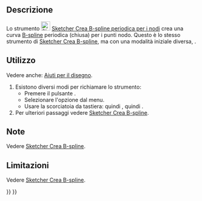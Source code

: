 <languages/>

{{Docnav/it
|[[Sketcher_CreateBSplineByInterpolation/it|B-spline per i nodi]]
|[[Sketcher_ToggleConstruction/it|Geometria di costruzione]]
|[[Sketcher_Workbench/it|Sketcher]]
|IconL=Sketcher_CreateBSplineByInterpolation.svg
|IconR=Sketcher_ToggleConstruction.svg
|IconC=Workbench_Sketcher.svg
}}

{{GuiCommand/it
|Name=Sketcher CreatePeriodicBSplineByInterpolation
|Name/it=Sketcher Crea B-spline periodica per i nodi
|MenuLocation=Schizzo → Geomertie Sketcher → Crea B-spline periodica per i nodi
|Workbenches=[[Sketcher_Workbench/it|Sketcher]]
|Shortcut={{KEY|G}} {{KEY|B}} {{KEY|O}}
|Version=0.21
|SeeAlso=[[Sketcher_CreateBSpline/it|Sketcher Crea B-spline]]
}}

<span id="Description"></span>
==Descrizione==

Lo strumento [[Image:Sketcher_CreatePeriodicBSplineByInterpolation.svg|24px]] [[Sketcher_CreatePeriodicBSplineByInterpolation/it|Sketcher Crea B-spline periodica per i nodi]] crea una curva [[B-Splines/it|B-spline]] periodica (chiusa) per i punti nodo. Questo è lo stesso strumento di [[Sketcher_CreateBSpline/it|Sketcher Crea B-spline]], ma con una modalità iniziale diversa, {{Version/it|1.0}}.

<span id="Usage"></span>
==Utilizzo==

Vedere anche: [[Sketcher_Workbench/it#Drawing_aids|Aiuti per il disegno]].

# Esistono diversi modi per richiamare lo strumento:
#* Premere il pulsante {{Button|[[Image:Sketcher_CreatePeriodicBSplineByInterpolation.svg|16px]] [[Sketcher_CreatePeriodicBSplineByInterpolation/it|B-spline periodica dai nodi]]}}.
#* Selezionare l'opzione {{MenuCommand|Schizzo → Geometrie Sketcher → [[Image:Sketcher_CreatePeriodicBSplineByInterpolation.svg|16px]] Crea B-spline periodica con i nodi}} dal menu.
#* Usare la scorciatoia da tastiera: {{KEY|G}} quindi {{KEY|B}}, quindi {{KEY|O}}.
# Per ulteriori passaggi vedere [[Sketcher_CreateBSpline/it#Usage|Sketcher Crea B-spline]].

<span id="Notes"></span>
==Note==

Vedere [[Sketcher_CreateBSpline/it#Note|Sketcher Crea B-spline]].

<span id="Limitations"></span>
==Limitazioni== 

Vedere [[Sketcher_CreateBSpline/it#Limitations|Sketcher Crea B-spline]].


{{Docnav/it
|[[Sketcher_CreateBSplineByInterpolation/it|B-spline per i nodi]]
|[[Sketcher_ToggleConstruction/it|Geometria di costruzione]]
|[[Sketcher_Workbench/it|Sketcher]]
|IconL=Sketcher_CreateBSplineByInterpolation.svg
|IconR=Sketcher_ToggleConstruction.svg
|IconC=Workbench_Sketcher.svg
}}

{{Sketcher_Tools_navi{{#translation:}}}}
{{Userdocnavi{{#translation:}}}}